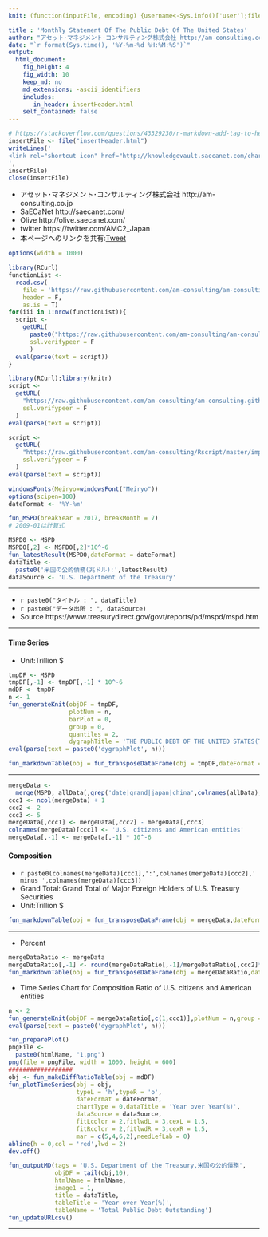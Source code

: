 ```yaml
---
knit: (function(inputFile, encoding) {username<-Sys.info()['user'];fileName<-'defaultPath.csv';pathToFile <-paste0('C:/Users/', username,'/Desktop/pathToCSV/');setwd(pathToFile);buf0<-read.csv(fileName,header = F,skip = 0,stringsAsFactor = F,check.names = F,fileEncoding = 'utf-8');timeStamp<-format(Sys.time(),'%Y%m%d%H%M%S');htmlName<-'MonthlyStatementOfThePublicDebtOfTheUnitedStates';rmarkdown::render(inputFile, encoding = encoding, output_file = paste0('C:/Users/',username,buf0[2,1],'charts/','am-consulting.co.jp-',htmlName,'.html')) })

title : 'Monthly Statement Of The Public Debt Of The United States'
author: "アセット･マネジメント･コンサルティング株式会社 http://am-consulting.co.jp"
date: "`r format(Sys.time(), '%Y-%m-%d %H:%M:%S')`"
output: 
  html_document:
    fig_height: 4
    fig_width: 10
    keep_md: no
    md_extensions: -ascii_identifiers
    includes:
       in_header: insertHeader.html
    self_contained: false
---
```


```r
# https://stackoverflow.com/questions/43329230/r-markdown-add-tag-to-head-of-html-output/43334558#43334558
insertFile <- file("insertHeader.html")
writeLines('
<link rel="shortcut icon" href="http://knowledgevault.saecanet.com/charts/indicator/favicon-bar-chart.ico">
',
insertFile)
close(insertFile)
```

<link href="http://knowledgevault.saecanet.com/components/rmarkdown-html.css" rel="stylesheet">
<script src="http://knowledgevault.saecanet.com/components/JavascriptCode.js"></script>
<style>.main-container {max-width : 1000px;}</style>

- アセット･マネジメント･コンサルティング株式会社 http://am-consulting.co.jp
- SaECaNet http://saecanet.com/
- Olive http://olive.saecanet.com/
- twitter https://twitter.com/AMC2_Japan
- 本ページへのリンクを共有:<a href="https://twitter.com/share" class="twitter-share-button" data-via="AMC2_Japan" data-size="large">Tweet</a> <script>!function(d,s,id){var js,fjs=d.getElementsByTagName(s)[0],p=/^http:/.test(d.location)?'http':'https';if(!d.getElementById(id)){js=d.createElement(s);js.id=id;js.src=p+'://platform.twitter.com/widgets.js';fjs.parentNode.insertBefore(js,fjs);}}(document, 'script', 'twitter-wjs');</script>

```r
options(width = 1000)
```

```r
library(RCurl)
functionList <-
  read.csv(
    file = 'https://raw.githubusercontent.com/am-consulting/am-consulting.github.io/master/csv/functionList.csv',
    header = F,
    as.is = T)
for(iii in 1:nrow(functionList)){
  script <- 
    getURL(
      paste0("https://raw.githubusercontent.com/am-consulting/am-consulting.github.io/master/", functionList[iii,1]),
      ssl.verifypeer = F
      )
  eval(parse(text = script))
}
```

```r
library(RCurl);library(knitr)
script <-
  getURL(
    "https://raw.githubusercontent.com/am-consulting/am-consulting.github.io/master/importMonthlyStatementOfThePublicDebtOfTheUnitedStates.r",
    ssl.verifypeer = F
  )
eval(parse(text = script))

script <-
  getURL(
    "https://raw.githubusercontent.com/am-consulting/Rscript/master/importMajorForeignHoldersUSTreasury.r",
    ssl.verifypeer = F
  )
eval(parse(text = script))

windowsFonts(Meiryo=windowsFont("Meiryo"))
options(scipen=100)
dateFormat <- '%Y-%m'
```

```r
fun_MSPD(breakYear = 2017, breakMonth = 7)
# 2009-01は計算式
```

```r
MSPD0 <- MSPD
MSPD0[,2] <- MSPD0[,2]*10^-6
fun_latestResult(MSPD0,dateFormat = dateFormat)
dataTitle <- 
  paste0('米国の公的債務(兆ドル):',latestResult)
dataSource <- 'U.S. Department of the Treasury'
```

***

- `r paste0("タイトル : ", dataTitle)`
- `r paste0("データ出所 : ", dataSource)`
- Source https://www.treasurydirect.gov/govt/reports/pd/mspd/mspd.htm

***

#### Time Series
- Unit:Trillion $

```r
tmpDF <- MSPD
tmpDF[,-1] <- tmpDF[,-1] * 10^-6
mdDF <- tmpDF
n <- 1
fun_generateKnit(objDF = tmpDF,
                 plotNum = n,
                 barPlot = 0,
                 group = 0,
                 quantiles = 2,
                 dygraphTitle = 'THE PUBLIC DEBT OF THE UNITED STATES(Trillion $) / 米国の公的債務(兆ドル)')
eval(parse(text = paste0('dygraphPlot', n)))
```

```r
fun_markdownTable(obj = fun_transposeDataFrame(obj = tmpDF,dateFormat = dateFormat))
```

***

```r
mergeData <-
  merge(MSPD, allData[,grep('date|grand|japan|china',colnames(allData),ignore.case = T)],by='Date')
ccc1 <- ncol(mergeData) + 1
ccc2 <- 2
ccc3 <- 5
mergeData[,ccc1] <- mergeData[,ccc2] - mergeData[,ccc3]
colnames(mergeData)[ccc1] <- 'U.S. citizens and American entities'
mergeData[,-1] <- mergeData[,-1] * 10^-6
```

#### Composition
- `r paste0(colnames(mergeData)[ccc1],':',colnames(mergeData)[ccc2],' minus ',colnames(mergeData)[ccc3])`
- Grand Total: Grand Total of Major Foreign Holders of U.S. Treasury Securities
- Unit:Trillion $

```r
fun_markdownTable(obj = fun_transposeDataFrame(obj = mergeData,dateFormat = dateFormat,tailN = 5))
```

***
- Percent

```r
mergeDataRatio <- mergeData
mergeDataRatio[,-1] <- round(mergeDataRatio[,-1]/mergeDataRatio[,ccc2]*100,1)
fun_markdownTable(obj = fun_transposeDataFrame(obj = mergeDataRatio,dateFormat = dateFormat,tailN = 5))
```

- Time Series Chart for Composition Ratio of U.S. citizens and American entities

```r
n <- 2
fun_generateKnit(objDF = mergeDataRatio[,c(1,ccc1)],plotNum = n,group = 0,quantiles = 2)
eval(parse(text = paste0('dygraphPlot', n)))
```

```r
fun_preparePlot()
pngFile <-
  paste0(htmlName, "1.png")
png(file = pngFile, width = 1000, height = 600)
##################
obj <- fun_makeDiffRatioTable(obj = mdDF)
fun_plotTimeSeries(obj = obj,
                   typeL = 'h',typeR = 'o',
                   dateFormat = dateFormat,
                   chartType = 0,dataTitle = 'Year over Year(%)',
                   dataSource = dataSource,
                   fitLcolor = 2,fitlwdL = 3,cexL = 1.5,
                   fitRcolor = 2,fitlwdR = 3,cexR = 1.5,
                   mar = c(5,4,6,2),needLefLab = 0)
abline(h = 0,col = 'red',lwd = 2)
dev.off()
```

```r
fun_outputMD(tags = 'U.S. Department of the Treasury,米国の公的債務',
             objDF = tail(obj,10),
             htmlName = htmlName,
             image1 = 1,
             title = dataTitle,
             tableTitle = 'Year over Year(%)',
             tableName = 'Total Public Debt Outstanding')
fun_updateURLcsv()
```

***
<script>MakeNegative();</script>
<script>
  (function(i,s,o,g,r,a,m){i['GoogleAnalyticsObject']=r;i[r]=i[r]||function(){
  (i[r].q=i[r].q||[]).push(arguments)},i[r].l=1*new Date();a=s.createElement(o),
  m=s.getElementsByTagName(o)[0];a.async=1;a.src=g;m.parentNode.insertBefore(a,m)
  })(window,document,'script','https://www.google-analytics.com/analytics.js','ga');

  ga('create', 'UA-3077339-5', 'auto');
  ga('send', 'pageview');

</script>
